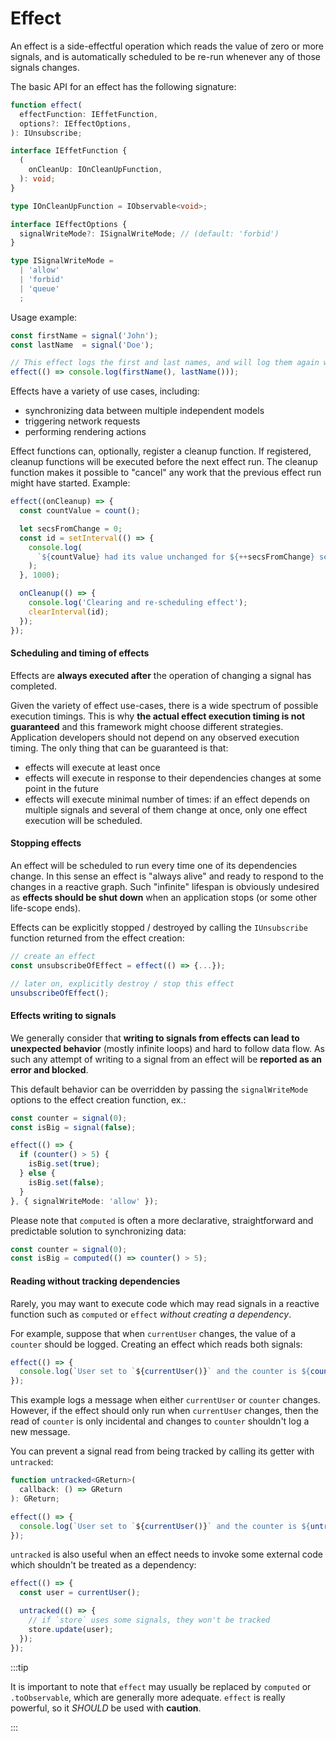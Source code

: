 # Effect

An effect is a side-effectful operation which reads the value of zero or more signals,
and is automatically scheduled to be re-run whenever any of those signals changes.

The basic API for an effect has the following signature:

```ts
function effect(
  effectFunction: IEffetFunction,
  options?: IEffectOptions,
): IUnsubscribe;
```

```ts
interface IEffetFunction {
  (
    onCleanUp: IOnCleanUpFunction,
  ): void;
}

type IOnCleanUpFunction = IObservable<void>;

interface IEffectOptions {
  signalWriteMode?: ISignalWriteMode; // (default: 'forbid')
}

type ISignalWriteMode =
  | 'allow'
  | 'forbid'
  | 'queue'
  ;
```

Usage example:

```ts
const firstName = signal('John');
const lastName  = signal('Doe');

// This effect logs the first and last names, and will log them again when either (or both) changes.
effect(() => console.log(firstName(), lastName()));
```

Effects have a variety of use cases, including:

- synchronizing data between multiple independent models
- triggering network requests
- performing rendering actions

Effect functions can, optionally, register a cleanup function.
If registered, cleanup functions will be executed before the next effect run.
The cleanup function makes it possible to "cancel" any work that the previous effect run might have started. Example:

```ts
effect((onCleanup) => {
  const countValue = count();

  let secsFromChange = 0;
  const id = setInterval(() => {
    console.log(
      `${countValue} had its value unchanged for ${++secsFromChange} seconds`
    );
  }, 1000);

  onCleanup(() => {
    console.log('Clearing and re-scheduling effect');
    clearInterval(id);
  });
});
```


#### Scheduling and timing of effects

Effects are **always executed after** the operation of changing a signal has completed.

Given the variety of effect use-cases, there is a wide spectrum of possible execution timings.
This is why **the actual effect execution timing is not guaranteed** and this framework might choose different strategies.
Application developers should not depend on any observed execution timing.
The only thing that can be guaranteed is that:

- effects will execute at least once
- effects will execute in response to their dependencies changes at some point in the future
- effects will execute minimal number of times: if an effect depends on multiple signals and several of them change at once, only one effect execution will be scheduled.

#### Stopping effects

An effect will be scheduled to run every time one of its dependencies change.
In this sense an effect is "always alive" and ready to respond to the changes in a reactive graph.
Such "infinite" lifespan is obviously undesired as **effects should be shut down** when an application stops (or some other life-scope ends).

Effects can be explicitly stopped / destroyed by calling the `IUnsubscribe` function returned from the effect creation:

```ts
// create an effect
const unsubscribeOfEffect = effect(() => {...});

// later on, explicitly destroy / stop this effect
unsubscribeOfEffect();
```

#### Effects writing to signals

We generally consider that **writing to signals from effects can lead to unexpected behavior** (mostly infinite loops) and hard to follow data flow.
As such any attempt of writing to a signal from an effect will be **reported as an error and blocked**.

This default behavior can be overridden by passing the `signalWriteMode` options to the effect creation function, ex.:


```ts
const counter = signal(0);
const isBig = signal(false);

effect(() => {
  if (counter() > 5) {
    isBig.set(true);
  } else {
    isBig.set(false);
  }
}, { signalWriteMode: 'allow' });
```

Please note that `computed` is often a more declarative, straightforward and predictable solution to synchronizing data:

```ts
const counter = signal(0);
const isBig = computed(() => counter() > 5);
```

#### Reading without tracking dependencies

Rarely, you may want to execute code which may read signals in a reactive function such as `computed` or `effect` *without creating a dependency*.

For example, suppose that when `currentUser` changes, the value of a `counter` should be logged.
Creating an effect which reads both signals:

```ts
effect(() => {
  console.log(`User set to `${currentUser()}` and the counter is ${counter()}`);
});
```

This example logs a message when either `currentUser` or `counter` changes.
However, if the effect should only run when `currentUser` changes, then the read of `counter` is only incidental and changes to `counter` shouldn't log a new message.

You can prevent a signal read from being tracked by calling its getter with `untracked`:

```ts
function untracked<GReturn>(
  callback: () => GReturn
): GReturn;
```

```ts
effect(() => {
  console.log(`User set to `${currentUser()}` and the counter is ${untracked(counter)}`);
});
```

`untracked` is also useful when an effect needs to invoke some external code which shouldn't be treated as a dependency:

```ts
effect(() => {
  const user = currentUser();

  untracked(() => {
    // if `store` uses some signals, they won't be tracked
    store.update(user);
  });
});
```

:::tip

It is important to note that `effect` may usually be replaced by `computed` or `.toObservable`, which are generally more adequate.
`effect` is really powerful, so it *SHOULD* be used with **caution**.

:::
